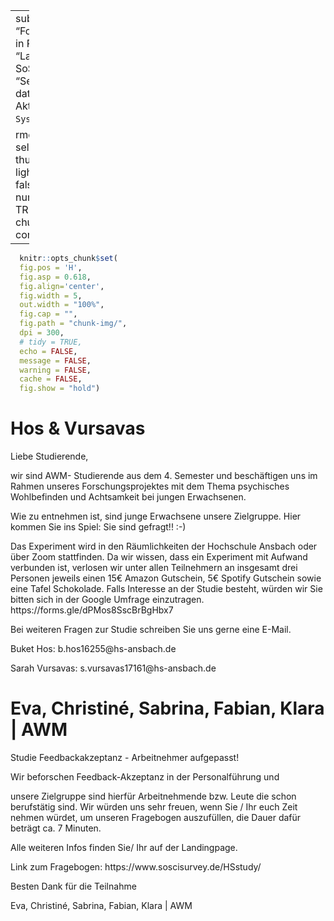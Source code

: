 
---
subtitle: "Forschungspraktikum in Psychologie"
title: "Laufende Studien, SoSe 22"
author: "Sebastian Sauer"
date: "Letzte Aktualisierung: `r Sys.time()`"
output:
   
  rmdformats::downcute:
    self_contained: true
    thumbnails: true
    lightbox: true
    gallery: false
    highlight: tango
    number_sections: TRUE
editor_options: 
  chunk_output_type: console
---

```r
  knitr::opts_chunk$set(
  fig.pos = 'H',
  fig.asp = 0.618,
  fig.align='center',
  fig.width = 5,
  out.width = "100%",
  fig.cap = "", 
  fig.path = "chunk-img/",
  dpi = 300,
  # tidy = TRUE,
  echo = FALSE,
  message = FALSE,
  warning = FALSE,
  cache = FALSE,
  fig.show = "hold")
```




# Hos & Vursavas


Liebe Studierende,

wir sind AWM- Studierende aus dem 4. Semester und beschäftigen uns im Rahmen unseres Forschungsprojektes mit dem Thema psychisches Wohlbefinden und Achtsamkeit bei jungen Erwachsenen.

Wie zu entnehmen ist, sind junge Erwachsene unsere Zielgruppe. Hier kommen Sie ins Spiel: Sie sind gefragt!! :-)

Das Experiment wird in den Räumlichkeiten der Hochschule Ansbach oder über Zoom stattfinden. Da wir wissen, dass ein Experiment mit Aufwand verbunden ist, verlosen wir unter allen Teilnehmern an insgesamt drei Personen jeweils einen 15€ Amazon Gutschein, 5€ Spotify Gutschein sowie eine Tafel Schokolade.
Falls Interesse an der Studie besteht, würden wir Sie bitten sich in der Google Umfrage einzutragen.
https://forms.gle/dPMos8SscBrBgHbx7

Bei weiteren Fragen zur Studie schreiben Sie uns gerne eine E-Mail.

Buket Hos: b.hos16255@hs-ansbach.de

Sarah Vursavas: s.vursavas17161@hs-ansbach.de






# Eva, Christiné, Sabrina, Fabian, Klara | AWM 

Studie Feedbackakzeptanz - Arbeitnehmer aufgepasst! 


Wir beforschen Feedback-Akzeptanz in der Personalführung und

unsere Zielgruppe sind hierfür Arbeitnehmende bzw. Leute die schon berufstätig sind.
Wir würden uns sehr freuen, wenn Sie / Ihr euch Zeit nehmen würdet, um unseren Fragebogen auszufüllen, die Dauer dafür beträgt ca. 7 Minuten.




Alle weiteren Infos finden Sie/ Ihr auf der Landingpage.




Link zum Fragebogen:
https://www.soscisurvey.de/HSstudy/


Besten Dank für die Teilnahme

Eva, Christiné, Sabrina, Fabian, Klara | AWM 
